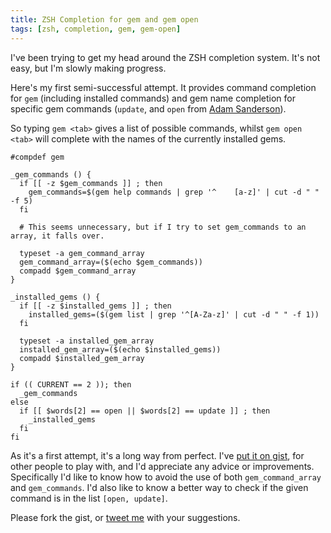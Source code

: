 ```yaml
---
title: ZSH Completion for gem and gem open
tags: [zsh, completion, gem, gem-open]
---
```

I've been trying to get my head around the ZSH completion system.  It's not easy, but I'm slowly making progress.

Here's my first semi-successful attempt.  It provides command completion for `gem` (including installed commands) and gem name completion for specific gem commands (`update`, and `open` from [Adam Sanderson](http://tomafro.net/2009/05/adam-sandersons-open-gem)).

So typing `gem <tab>` gives a list of possible commands, whilst `gem open <tab>` will complete with the names of the currently installed gems.

```shell
#compdef gem

_gem_commands () {
  if [[ -z $gem_commands ]] ; then
    gem_commands=$(gem help commands | grep '^    [a-z]' | cut -d " " -f 5)
  fi

  # This seems unnecessary, but if I try to set gem_commands to an array, it falls over.

  typeset -a gem_command_array
  gem_command_array=($(echo $gem_commands))
  compadd $gem_command_array
}

_installed_gems () {
  if [[ -z $installed_gems ]] ; then
    installed_gems=($(gem list | grep '^[A-Za-z]' | cut -d " " -f 1))
  fi

  typeset -a installed_gem_array
  installed_gem_array=($(echo $installed_gems))
  compadd $installed_gem_array
}

if (( CURRENT == 2 )); then
  _gem_commands
else
  if [[ $words[2] == open || $words[2] == update ]] ; then
    _installed_gems
  fi
fi
```

As it's a first attempt, it's a long way from perfect.  I've [put it on gist](http://gist.github.com/167309), for other people to play with, and I'd appreciate any advice or improvements.  Specifically I'd like to know how to avoid the use of both `gem_command_array` and `gem_commands`.  I'd also like to know a better way to check if the given command is in the list `[open, update]`.

Please fork the gist, or [tweet me](http://twitter.com/tomafro) with your suggestions.
